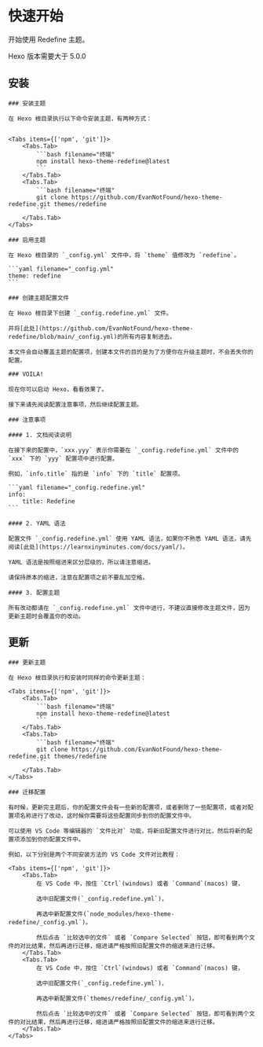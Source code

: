 
# 快速开始

开始使用 Redefine 主题。

<Callout type="info">Hexo 版本需要大于 5.0.0</Callout>

## 安装

<Steps>

    ### 安装主题

    在 Hexo 根目录执行以下命令安装主题，有两种方式：


    <Tabs items={['npm', 'git']}>
        <Tabs.Tab>
            ```bash filename="终端"
            npm install hexo-theme-redefine@latest
            ```
        </Tabs.Tab>
        <Tabs.Tab>
            ```bash filename="终端"
            git clone https://github.com/EvanNotFound/hexo-theme-redefine.git themes/redefine
            ```
        </Tabs.Tab>
    </Tabs>

    ### 启用主题

    在 Hexo 根目录的 `_config.yml` 文件中，将 `theme` 值修改为 `redefine`。

    ```yaml filename="_config.yml"
    theme: redefine
    ```

    ### 创建主题配置文件

    在 Hexo 根目录下创建 `_config.redefine.yml` 文件。

    并将[此处](https://github.com/EvanNotFound/hexo-theme-redefine/blob/main/_config.yml)的所有内容复制进去。

    本文件会自动覆盖主题的配置项，创建本文件的目的是为了方便你在升级主题时，不会丢失你的配置。

    ### VOILA!

    现在你可以启动 Hexo，看看效果了。

    接下来请先阅读配置注意事项，然后继续配置主题。

    ### 注意事项

    #### 1. 文档阅读说明

    在接下来的配置中，`xxx.yyy` 表示你需要在 `_config.redefine.yml` 文件中的 `xxx` 下的 `yyy` 配置项中进行配置。

    例如，`info.title` 指的是 `info` 下的 `title` 配置项。

    ```yaml filename="_config.redefine.yml"
    info:
        title: Redefine
    ```

    #### 2. YAML 语法

    配置文件 `_config.redefine.yml` 使用 YAML 语法，如果你不熟悉 YAML 语法，请先阅读[此处](https://learnxinyminutes.com/docs/yaml/)。

    YAML 语法是按照缩进来区分层级的，所以请注意缩进。

    请保持原本的缩进，注意在配置项之前不要乱加空格。

    #### 3. 配置主题

    所有改动都请在 `_config.redefine.yml` 文件中进行，不建议直接修改主题文件，因为更新主题时会覆盖你的改动。

</Steps>

## 更新

<Steps>

    ### 更新主题

    在 Hexo 根目录执行和安装时同样的命令更新主题：

    <Tabs items={['npm', 'git']}>
        <Tabs.Tab>
            ```bash filename="终端"
            npm install hexo-theme-redefine@latest
            ```
        </Tabs.Tab>
        <Tabs.Tab>
            ```bash filename="终端"
            git clone https://github.com/EvanNotFound/hexo-theme-redefine.git themes/redefine
            ```
        </Tabs.Tab>
    </Tabs>

    ### 迁移配置

    有时候，更新完主题后，你的配置文件会有一些新的配置项，或者删除了一些配置项，或者对配置项名称进行了改动，这时候你需要将这些配置同步到你的配置文件中。

    可以使用 VS Code 等编辑器的 `文件比对` 功能，将新旧配置文件进行对比，然后将新的配置项添加到你的配置文件中。

    例如，以下分别是两个不同安装方法的 VS Code 文件对比教程：

    <Tabs items={['npm', 'git']}>
        <Tabs.Tab>
            在 VS Code 中，按住 `Ctrl`(windows) 或者 `Command`(macos) 键，

            选中旧配置文件(`_config.redefine.yml`)，

            再选中新配置文件(`node_modules/hexo-theme-redefine/_config.yml`)。

            然后点击 `比较选中的文件` 或者 `Compare Selected` 按钮，即可看到两个文件的对比结果，然后再进行迁移，缩进请严格按照旧配置文件的缩进来进行迁移。
        </Tabs.Tab>
        <Tabs.Tab>
            在 VS Code 中，按住 `Ctrl`(windows) 或者 `Command`(macos) 键，

            选中旧配置文件(`_config.redefine.yml`)，

            再选中新配置文件(`themes/redefine/_config.yml`)。

            然后点击 `比较选中的文件` 或者 `Compare Selected` 按钮，即可看到两个文件的对比结果，然后再进行迁移，缩进请严格按照旧配置文件的缩进来进行迁移。
        </Tabs.Tab>
    </Tabs>

</Steps>
